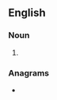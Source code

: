 {{also|pile up|pile-up}}
==English==

===Noun===
{{en-noun}}

# {{alternative spelling of|en|pile-up}}

===Anagrams===
* {{anagrams|en|a=eilppu|luppie|uppile}}